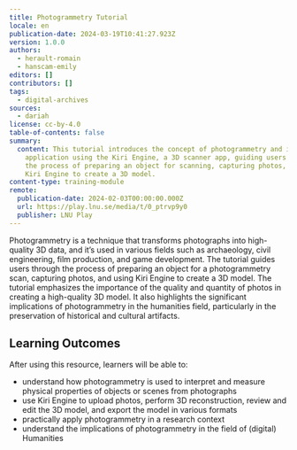 ```yaml
---
title: Photogrammetry Tutorial
locale: en
publication-date: 2024-03-19T10:41:27.923Z
version: 1.0.0
authors:
  - herault-romain
  - hanscam-emily
editors: []
contributors: []
tags:
  - digital-archives
sources:
  - dariah
license: cc-by-4.0
table-of-contents: false
summary:
  content: This tutorial introduces the concept of photogrammetry and its
    application using the Kiri Engine, a 3D scanner app, guiding users through
    the process of preparing an object for scanning, capturing photos, and using
    Kiri Engine to create a 3D model.
content-type: training-module
remote:
  publication-date: 2024-02-03T00:00:00.000Z
  url: https://play.lnu.se/media/t/0_ptrvp9y0
  publisher: LNU Play
---
```

Photogrammetry is a technique that transforms photographs into high-quality 3D data, and it’s used in various fields such as archaeology, civil engineering, film production, and game development. The tutorial guides users through the process of preparing an object for a photogrammetry scan, capturing photos, and using Kiri Engine to create a 3D model. The tutorial emphasizes the importance of the quality and quantity of photos in creating a high-quality 3D model. It also highlights the significant implications of photogrammetry in the humanities field, particularly in the preservation of historical and cultural artifacts.

## Learning Outcomes

After using this resource, learners will be able to:

* understand how photogrammetry is used to interpret and measure physical properties of objects or scenes from photographs
* use Kiri Engine to upload photos, perform 3D reconstruction, review and edit the 3D model, and export the model in various formats
* practically apply photogrammetry in a research context
* understand the implications of photogrammetry in the field of (digital) Humanities

<ExternalResource title="Interested in learning more?" subtitle="Check out &#x22;Photogrammetry Tutorial&#x22;" url="https://play.lnu.se/media/t/0_ptrvp9y0" />
